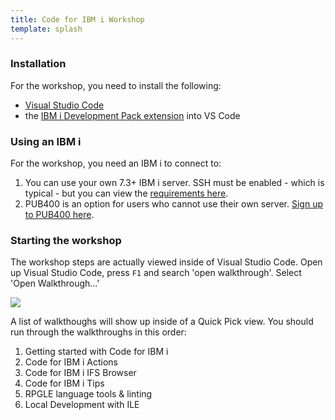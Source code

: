 ```yaml
---
title: Code for IBM i Workshop
template: splash
---
```


### Installation

For the workshop, you need to install the following:

* [Visual Studio Code](https://code.visualstudio.com)
* the [IBM i Development Pack extension](https://marketplace.visualstudio.com/items?itemName=HalcyonTechLtd.ibm-i-development-pack) into VS Code

### Using an IBM i

For the workshop, you need an IBM i to connect to:

1. You can use your own 7.3+ IBM i server. SSH must be enabled - which is typical - but you can view the [requirements here](/docs/#requirements).
2. PUB400 is an option for users who cannot use their own server. [Sign up to PUB400 here](https://pub400.com/cgi/signup.nd/start).

### Starting the workshop

The workshop steps are actually viewed inside of Visual Studio Code. Open up Visual Studio Code, press <code>F1</code> and search 'open walkthrough'. Select 'Open Walkthrough...'

![](../../../assets/walkthrough1.png)

A list of walkthoughs will show up inside of a Quick Pick view. You should run through the walkthroughs in this order:

1. Getting started with Code for IBM i
2. Code for IBM i Actions
3. Code for IBM i IFS Browser
4. Code for IBM i Tips
5. RPGLE language tools & linting
6. Local Development with ILE
